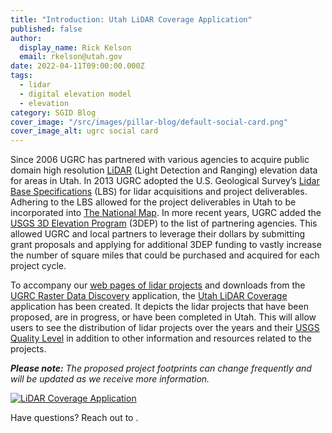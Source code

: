 ```yaml
---
title: "Introduction: Utah LiDAR Coverage Application"
published: false
author:
  display_name: Rick Kelson
  email: rkelson@utah.gov
date: 2022-04-11T09:00:00.000Z
tags:
  - lidar
  - digital elevation model
  - elevation
category: SGID Blog
cover_image: "/src/images/pillar-blog/default-social-card.png"
cover_image_alt: ugrc social card
---
```



Since 2006 UGRC has partnered with various agencies to acquire public domain high resolution [LiDAR](https://oceanservice.noaa.gov/facts/lidar.html) (Light Detection and Ranging) elevation data for areas in Utah. In 2013 UGRC adopted the U.S. Geological Survey’s [Lidar Base Specifications](https://www.usgs.gov/ngp-standards-and-specifications/lidar-base-specification-online) (LBS) for lidar acquisitions and project deliverables. Adhering to the LBS allowed for the project deliverables in Utah to be incorporated into [The National Map](https://www.usgs.gov/programs/national-geospatial-program/national-map). In more recent years, UGRC added the [USGS 3D Elevation Program](https://www.usgs.gov/3d-elevation-program) (3DEP) to the list of partnering agencies. This allowed UGRC and local partners to leverage their dollars by submitting grant proposals and applying for additional 3DEP funding to vastly increase the number of square miles that could be purchased and acquired for each project cycle.

To accompany our [web pages of lidar projects](/products/sgid/elevation) and downloads from the [UGRC Raster Data Discovery](https://raster.utah.gov/) application, the [Utah LiDAR Coverage](https://arcg.is/18SWjy) application has been created. It depicts the lidar projects that have been proposed, are in progress, or have been completed in Utah. This will allow users to see the distribution of lidar projects over the years and their [USGS Quality Level](https://www.usgs.gov/3d-elevation-program/topographic-data-quality-levels-qls) in addition to other information and resources related to the projects.

_**Please note:** The proposed project footprints can change frequently and will be updated as we receive more information._

[![LiDAR Coverage Application](/images/404.png 'LiDAR Coverage Application')](https://arcg.is/18SWjy)

Have questions? Reach out to <Contacts inline subject={frontmatter.title} contactKey='elevation' />.
